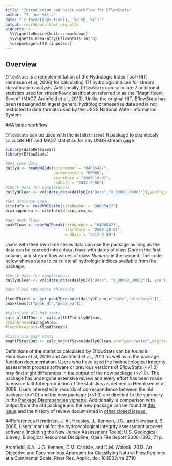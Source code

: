 ```yaml
---
title: "Introduction and basic workflow for EflowStats"
author: "T. Joe Mills"
date: "`r format(Sys.time(), '%d %B, %Y')`"
output: rmarkdown::html_vignette
vignette: >
  %\VignetteEngine{knitr::rmarkdown}
  %\VignetteIndexEntry{EflowStats Intro}
  \usepackage[utf8]{inputenc}
---
```

  
  
  
## Overview
  
`EflowStats` is a reimplementation of the Hydrologic Index Tool (HIT; Henriksen et al, 2006) for calculating 171 hydrologic indices for stream classification analysis. Additionally, `EflowStats` can calculate 7 additional statistics used for streamflow classification referred to as the "Magnificent Seven" (MAG7, Archfield et al., 2013). Unlike the original HIT, EflowStats has been redesigned to ingest general hydrologic timeseries data and is not restricted to data formats used by the USGS National Water Information System.
  
##A basic workflow 
  
`EflowStats` can be used with the `dataRetrieval` R package to seamlessly calculate HIT and MAG7 statistics for any USGS stream gage. 
  
  
```r
library(dataRetrieval)
library(EflowStats)

#Get some data
dailyQ <- readNWISdv(siteNumber = "04085427",
                     parameterCd = "00060",
                     startDate = "2000-10-01",
                     endDate = "2012-9-30")
#Check data for completeness
dailyQClean <- validate_data(dailyQ[c("Date","X_00060_00003")],yearType="water")

#Get drainage area
siteInfo <- readNWISsite(siteNumber = "04085427")
drainageArea <- siteInfo$drain_area_va

#Get peak flows
peakFlows <- readNWISpeak(siteNumber = "04085427",
                          startDate = "2000-10-01",
                          endDate = "2012-9-30")

```

Users with their own time series data can use the package as long as the data can be coerced into a `data.frame` with dates of class _Date_ in the first column, and stream flow values of class _Numeric_ in the second. The code below shows steps to calculate all hydrologic indices available from the package.

```r

#Check data for completeness
dailyQClean <- validate_data(dailyQ[c("Date", "X_00060_00003")], yearType="water")

#Get flood recurence threshold

floodThresh <- get_peakThreshold(dailyQClean[c("date","discharge")],
peakFlows[c("peak_dt","peak_va")])

#Calculate all hit stats
calc_allHITOut <- calc_allHIT(dailyQClean,
drainArea=drainageArea,
floodThreshold=floodThresh)

#Calculate mag7 stats
magnifStatsOut <- calc_magnifSeven(dailyQClean,yearType="water",digits=3)
```


Definitions of the statistics calculated by EflowStats can be found in Henriksen et al, 2006 and Archfield et al., 2013 as well as in the package function documentation. Users who have used the hydroecological integrity assessment process software or previous versions of EflowStats (<v1.0) may find slight differences in the output of the new package (>v1.0). The package has undergone extensive review and every effort has been made to ensure faithful reproduction of the statistics as defined in Henriksen et al, 2006. Users interested in records of correspondence between the old package (<v1.0) and the new package (>v1.0) are directed to the summary in the [Package Discrepancies vignette](packageDiscrepencies.html). Additionally, a comparison with output from the old package and the new package can be found at  [this issue](https://github.com/DOI-USGS/EflowStats/issues/132) and the history of review documented in [other closed issues.](https://github.com/DOI-USGS/EflowStats/issues?q=is%3Aissue+is%3Aclosed).


##References
Henriksen, J. A., Heasley, J., Kennen, J.G., and Niewsand, S. 2006, Users’ manual for the hydroecological
integrity assessment process software (including the New Jersey Assessment Tools): U.S. Geological
Survey, Biological Resources Discipline, Open File Report 2006-1093, 71 p. 

Archfield, S.A., J.G. Kennen, D.M. Carlisle, and D.M. Wolock. 2013. An Objective and Parsimonious Approach for Classifying Natural Flow Regimes at a Continental Scale. River Res. Applic. doi: 10.1002/rra.2710
